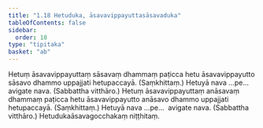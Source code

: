 ```yaml
---
title: "1.18 Hetuduka, āsavavippayuttasāsavaduka"
tableOfContents: false
sidebar:
  order: 10
type: "tipitaka"
basket: "ab"
---
```



<DynamicBreadcrumb />

<Division number="42">

<Paragraph number="119">
Hetuṃ āsavavippayuttaṃ sāsavaṃ dhammaṃ paṭicca hetu āsavavippayutto sāsavo dhammo uppajjati hetupaccayā. (Saṃkhittaṃ.)
</Paragraph>

<Paragraph number="120">
Hetuyā nava …pe…  avigate nava. (Sabbattha vitthāro.)
</Paragraph>

<Paragraph number="121">
Hetuṃ āsavavippayuttaṃ anāsavaṃ dhammaṃ paṭicca hetu āsavavippayutto anāsavo dhammo uppajjati hetupaccayā. (Saṃkhittaṃ.)
</Paragraph>

<Paragraph number="122">
Hetuyā nava …pe…  avigate nava. (Sabbattha vitthāro.)

</Paragraph>
</Division>

<Paragraph number="123" type="center">
Hetudukaāsavagocchakaṃ niṭṭhitaṃ.
</Paragraph>